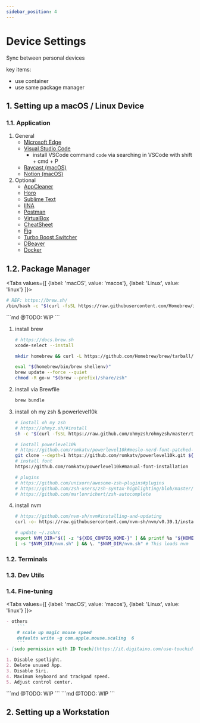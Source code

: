 ```yaml
---
sidebar_position: 4
---
```



# Device Settings

Sync between personal devices

key items:
- use container
- use same package manager

## 1. Setting up a macOS / Linux Device

### 1.1. Application

1. General
    - [Microsoft Edge](https://www.microsoft.com/en-us/edge)
    - [Visual Studio Code](https://code.visualstudio.com/)
        - install VSCode command `code` via searching in VSCode with shift + cmd + P
    - [Raycast (macOS)](https://www.raycast.com/)
    - [Notion (macOS)](https://www.notion.so/)
2. Optional
    - [AppCleaner](https://freemacsoft.net/appcleaner/)
    - [Horo](https://apps.apple.com/us/app/horo-timer-for-menu-bar/id1437226581?mt=12)
    - [Sublime Text](https://www.sublimetext.com/)
    - [IINA](https://iina.io/)
    - [Postman](https://www.postman.com/)
    - [VirtualBox](https://www.virtualbox.org/)
    - [CheatSheet](https://www.mediaatelier.com/CheatSheet/)
    - [Fig](https://fig.io/)
    - [Turbo Boost Switcher](http://tbswitcher.rugarciap.com/)
    - [DBeaver](https://dbeaver.io/)
    - [Docker](https://www.docker.com/)

## 1.2. Package Manager

<Tabs
values={[
	{label: 'macOS', value: 'macos'},
	{label: 'Linux', value: 'linux'}
]}>
<TabItem value="macos">
```sh
# REF: https://brew.sh/
/bin/bash -c "$(curl -fsSL https://raw.githubusercontent.com/Homebrew/install/HEAD/install.sh)"
```
</TabItem>

<TabItem value="linux">
```md
@TODO: WIP
```
</TabItem>
</Tabs>

1. install brew
    ```sh
    # https://docs.brew.sh
    xcode-select --install

    mkdir homebrew && curl -L https://github.com/Homebrew/brew/tarball/master | tar xz --strip 1 -C homebrew

    eval "$(homebrew/bin/brew shellenv)"
    brew update --force --quiet
    chmod -R go-w "$(brew --prefix)/share/zsh"
    ```
2. install via Brewfile
    ```sh
    brew bundle
    ```
3. install oh my zsh & powerlevel10k
    ```sh
    # install oh my zsh
    # https://ohmyz.sh/#install
    sh -c "$(curl -fsSL https://raw.github.com/ohmyzsh/ohmyzsh/master/tools/install.sh)"

    # install powerlevel10k
    # https://github.com/romkatv/powerlevel10k#meslo-nerd-font-patched-for-powerlevel10k
    git clone --depth=1 https://github.com/romkatv/powerlevel10k.git ${ZSH_CUSTOM:-$HOME/.oh-my-zsh/custom}/themes/powerlevel10k
    # install font
    https://github.com/romkatv/powerlevel10k#manual-font-installation
    
    # plugins
    # https://github.com/unixorn/awesome-zsh-plugins#plugins
    # https://github.com/zsh-users/zsh-syntax-highlighting/blob/master/INSTALL.md
    # https://github.com/marlonrichert/zsh-autocomplete
    ```
4. install nvm
    ```sh
    # https://github.com/nvm-sh/nvm#installing-and-updating
    curl -o- https://raw.githubusercontent.com/nvm-sh/nvm/v0.39.1/install.sh | bash

    # update ~/.zshrc
    export NVM_DIR="$([ -z "${XDG_CONFIG_HOME-}" ] && printf %s "${HOME}/.nvm" || printf %s "${XDG_CONFIG_HOME}/nvm")"
    [ -s "$NVM_DIR/nvm.sh" ] && \. "$NVM_DIR/nvm.sh" # This loads nvm
    ```

### 1.2. Terminals

### 1.3. Dev Utils

### 1.4. Fine-tuning

<Tabs
values={[
	{label: 'macOS', value: 'macos'},
	{label: 'Linux', value: 'linux'}
]}>
<TabItem value="macos">
```md
- others
    ```
    # scale up magic mouse speed
    defaults write -g com.apple.mouse.scaling  6
    ```
- [sudo permission with ID Touch](https://it.digitaino.com/use-touchid-to-authenticate-sudo-on-macos/)

1. Disable spotlight.
2. Delete unused App.
3. Disable Siri.
4. Maximum keyboard and trackpad speed.
5. Adjust control center.
```
</TabItem>

<TabItem value="linux">
```md
@TODO: WIP
```
</TabItem>

<TabItem value="workstation">
```md
@TODO: WIP
```
</TabItem>
</Tabs>

## 2. Setting up a Workstation